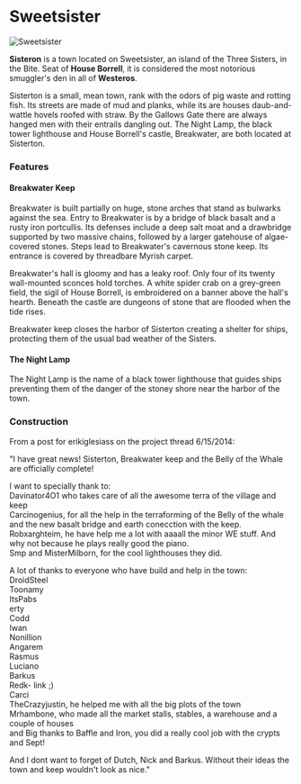 

# Sweetsister

<Image src="https://cdn.sanity.io/images/1as7cn02/production/d7a6325be943d7833a54c37281371684b9c786fa-1920x1080.jpg?w=976&h=350&fit=crop&crop=center&auto=format" alt="Sweetsister" width={976} height={350}  />

<ProjectDetails
  floatRight
  region="Vale"
  house="House Sunderland, House Borrell"
  type="Town"
  status="Completed"
  warp="/warp sweetsister"
  projectLead="erikiglesiass"
  dateStarted="March 28, 2014"
  dateCompleted="March 28, 2014"
/>

**Sisteron** is a town located on Sweetsister, an island of the Three Sisters, in the Bite. Seat of **House Borrell**, it is considered the most notorious smuggler's den in all of **Westeros**.

Sisterton is a small, mean town, rank with the odors of pig waste and rotting fish. Its streets are made of mud and planks, while its are houses daub-and-wattle hovels roofed with straw. By the Gallows Gate there are always hanged men with their entrails dangling out. The Night Lamp, the black tower lighthouse and House Borrell's castle, Breakwater, are both located at Sisterton.

### Features

#### Breakwater Keep

Breakwater is built partially on huge, stone arches that stand as bulwarks against the sea. Entry to Breakwater is by a bridge of black basalt and a rusty iron portcullis. Its defenses include a deep salt moat and a drawbridge supported by two massive chains, followed by a larger gatehouse of algae-covered stones. Steps lead to Breakwater's cavernous stone keep. Its entrance is covered by threadbare Myrish carpet.

Breakwater's hall is gloomy and has a leaky roof. Only four of its twenty wall-mounted sconces hold torches. A white spider crab on a grey-green field, the sigil of House Borrell, is embroidered on a banner above the hall's hearth. Beneath the castle are dungeons of stone that are flooded when the tide rises.

Breakwater keep closes the harbor of Sisterton creating a shelter for ships, protecting them of the usual bad weather of the Sisters.

#### The Night Lamp

The Night Lamp is the name of a black tower lighthouse that guides ships preventing them of the danger of the stoney shore near the harbor of the town.

### Construction

From a post for erikiglesiass on the project thread 6/15/2014:

"I have great news! Sisterton, Breakwater keep and the Belly of the Whale are officially complete!  
  
I want to specially thank to:  
Davinator4O1 who takes care of all the awesome terra of the village and keep  
Carcinogenius, for all the help in the terraforming of the Belly of the whale and the new basalt bridge and earth conecction with the keep.  
Robxarghteim, he have help me a lot with aaaall the minor WE stuff. And why not because he plays really good the piano.  
Smp and MisterMilborn, for the cool lighthouses they did.  
  
A lot of thanks to everyone who have build and help in the town:  
DroidSteel  
Toonamy  
ItsPabs  
erty  
Codd  
Iwan  
Nonillion  
Angarem  
Rasmus  
Luciano  
Barkus  
Redk- link ;)  
Carci  
TheCrazyjustin, he helped me with all the big plots of the town  
Mrhambone, who made all the market stalls, stables, a warehouse and a couple of houses  
and Big thanks to Baffle and Iron, you did a really cool job with the crypts and Sept!  
  
And I dont want to forget of Dutch, Nick and Barkus. Without their ideas the town and keep wouldn't look as nice."